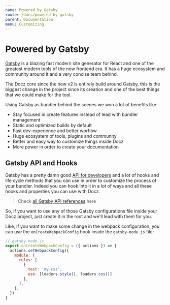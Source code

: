 ```yaml
---
name: Powered by Gatsby
route: /docs/powered-by-gatsby
parent: Documentation
menu: Customizing
---
```


# Powered by Gatsby

[Gatsby](https://gatsbyjs.org) is a blazing fast modern site generator for React and one of the greatest modern tools
of the new frontend era. It has a huge ecosystem and community around it and a very concise team behind.

The Docz core since the new v2 is entirely build around Gatsby, this is the biggest change
in the project since its creation and one of the best things that we could make for the tool.

Using Gatsby as bundler behind the scenes we won a lot of benefits like:

* Stay focused in create features instead of lead with bundler management
* Static and optimized builds by default
* Fast dev-experience and better worflow
* Huge ecosystem of tools, plugins and community
* Better and easy way to customize things inside Docz
* More power in order to create your documentation

## Gatsby API and Hooks

Gatsby has a pretty damn good [API for developers](https://www.gatsbyjs.org/docs/api-reference/) and a lot of hooks
and life cycle methods that you can use in order to customize the process of
your bundler. Indeed you can hook into it in a lot of ways and all these hooks
and properties you can use with Docz.

> Check [all Gatsby API references](https://www.gatsbyjs.org/docs/api-reference/) here

So, if you want to use any of those Gatsby configurations file inside your Docz
project, just create it in the root and we'll lead with them for you.

Like, if you want to make some change in the webpack configuration, you can use
the `onCreateWebpackConfig` hook inside the `gatsby-node.js` file:

```js
// gatsby-node.js
export.onCreateWebpackConfig = ({ actions }) => {
  actions.setWebpackConfig({
    module: {
      rules: [
        {
          test: 'my-css',
          use: [loaders.style(), loaders.css()]
        },
      ],
    },
  })
}
```
